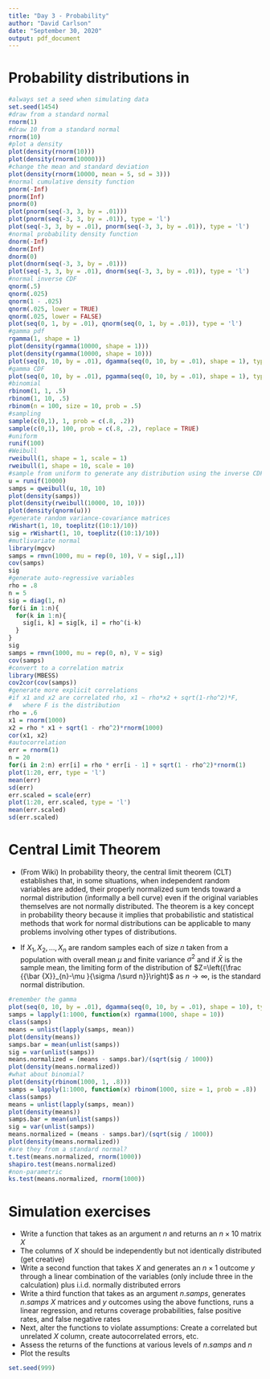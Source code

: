 ```yaml
---
title: "Day 3 - Probability"
author: "David Carlson"
date: "September 30, 2020"
output: pdf_document
---
```


# Probability distributions in \texttt{R}

```r
#always set a seed when simulating data
set.seed(1454)
#draw from a standard normal
rnorm(1)
#draw 10 from a standard normal
rnorm(10)
#plot a density
plot(density(rnorm(10)))
plot(density(rnorm(10000)))
#change the mean and standard deviation
plot(density(rnorm(10000, mean = 5, sd = 3)))
#normal cumulative density function
pnorm(-Inf)
pnorm(Inf)
pnorm(0)
plot(pnorm(seq(-3, 3, by = .01)))
plot(pnorm(seq(-3, 3, by = .01)), type = 'l')
plot(seq(-3, 3, by = .01), pnorm(seq(-3, 3, by = .01)), type = 'l')
#normal probability density function
dnorm(-Inf)
dnorm(Inf)
dnorm(0)
plot(dnorm(seq(-3, 3, by = .01)))
plot(seq(-3, 3, by = .01), dnorm(seq(-3, 3, by = .01)), type = 'l')
#normal inverse CDF
qnorm(.5)
qnorm(.025)
qnorm(1 - .025)
qnorm(.025, lower = TRUE)
qnorm(.025, lower = FALSE)
plot(seq(0, 1, by = .01), qnorm(seq(0, 1, by = .01)), type = 'l')
#gamma pdf
rgamma(1, shape = 1)
plot(density(rgamma(10000, shape = 1)))
plot(density(rgamma(10000, shape = 10)))
plot(seq(0, 10, by = .01), dgamma(seq(0, 10, by = .01), shape = 1), type = 'l')
#gamma CDF
plot(seq(0, 10, by = .01), pgamma(seq(0, 10, by = .01), shape = 1), type = 'l')
#binomial
rbinom(1, 1, .5)
rbinom(1, 10, .5)
rbinom(n = 100, size = 10, prob = .5)
#sampling
sample(c(0,1), 1, prob = c(.8, .2))
sample(c(0,1), 100, prob = c(.8, .2), replace = TRUE)
#uniform
runif(100)
#Weibull
rweibull(1, shape = 1, scale = 1)
rweibull(1, shape = 10, scale = 10)
#sample from uniform to generate any distribution using the inverse CDF
u = runif(10000)
samps = qweibull(u, 10, 10)
plot(density(samps))
plot(density(rweibull(10000, 10, 10)))
plot(density(qnorm(u)))
#generate random variance-covariance matrices
rWishart(1, 10, toeplitz((10:1)/10))
sig = rWishart(1, 10, toeplitz((10:1)/10))
#mutlivariate normal
library(mgcv)
samps = rmvn(1000, mu = rep(0, 10), V = sig[,,1])
cov(samps)
sig
#generate auto-regressive variables
rho = .8
n = 5
sig = diag(1, n)
for(i in 1:n){
  for(k in 1:n){
    sig[i, k] = sig[k, i] = rho^(i-k)
  }
}
sig
samps = rmvn(1000, mu = rep(0, n), V = sig)
cov(samps)
#convert to a correlation matrix
library(MBESS)
cov2cor(cov(samps))
#generate more explicit correlations
#if x1 and x2 are correlated rho, x1 ~ rho*x2 + sqrt(1-rho^2)*F,
#   where F is the distribution
rho = .6
x1 = rnorm(1000)
x2 = rho * x1 + sqrt(1 - rho^2)*rnorm(1000)
cor(x1, x2)
#autocorrelation
err = rnorm(1)
n = 20
for(i in 2:n) err[i] = rho * err[i - 1] + sqrt(1 - rho^2)*rnorm(1)
plot(1:20, err, type = 'l')
mean(err)
sd(err)
err.scaled = scale(err)
plot(1:20, err.scaled, type = 'l')
mean(err.scaled)
sd(err.scaled)
```


# Central Limit Theorem

- (From Wiki) In probability theory, the central limit theorem (CLT) establishes that, in some situations, when independent random variables are added, their properly normalized sum tends toward a normal distribution (informally a bell curve) even if the original variables themselves are not normally distributed. The theorem is a key concept in probability theory because it implies that probabilistic and statistical methods that work for normal distributions can be applicable to many problems involving other types of distributions.

- If $X_{1},X_{2},\ldots,X_{n}$ are random samples each of size $n$ taken from a population with overall mean $\mu$  and finite variance $\sigma ^{2}$ and if $\bar {X}$ is the sample mean, the limiting form of the distribution of $Z=\left({\frac {{\bar {X}}_{n}-\mu }{\sigma /\surd n}}\right)$  as $n\to \infty$, is the standard normal distribution.

```r
#remember the gamma
plot(seq(0, 10, by = .01), dgamma(seq(0, 10, by = .01), shape = 10), type = 'l')
samps = lapply(1:1000, function(x) rgamma(1000, shape = 10))
class(samps)
means = unlist(lapply(samps, mean))
plot(density(means))
samps.bar = mean(unlist(samps))
sig = var(unlist(samps))
means.normalized = (means - samps.bar)/(sqrt(sig / 1000))
plot(density(means.normalized))
#what about binomial?
plot(density(rbinom(1000, 1, .8)))
samps = lapply(1:1000, function(x) rbinom(1000, size = 1, prob = .8))
class(samps)
means = unlist(lapply(samps, mean))
plot(density(means))
samps.bar = mean(unlist(samps))
sig = var(unlist(samps))
means.normalized = (means - samps.bar)/(sqrt(sig / 1000))
plot(density(means.normalized))
#are they from a standard normal?
t.test(means.normalized, rnorm(1000))
shapiro.test(means.normalized)
#non-parametric
ks.test(means.normalized, rnorm(1000))
```

# Simulation exercises

- Write a function that takes as an argument $n$ and returns an $n\times 10$ matrix $X$
- The columns of $X$ should be independently but not identically distributed (get creative)
- Write a second function that takes $X$ and generates an $n\times 1$ outcome $y$ through a linear combination of the variables (only include three in the calculation) plus i.i.d. normally distributed errors
- Write a third function that takes as an argument $n.samps$, generates $n.samps$ $X$ matrices and $y$ outcomes using the above functions, runs a linear regression, and returns coverage probabilities, false positive rates, and false negative rates
- Next, alter the functions to violate assumptions: Create a correlated but unrelated $X$ column, create autocorrelated errors, etc.
- Assess the returns of the functions at various levels of $n.samps$ and $n$
- Plot the results

```r
set.seed(999)

```



